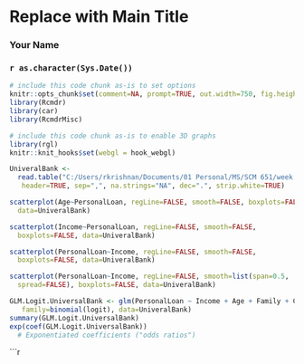 <!-- R Commander Markdown Template -->

Replace with Main Title
=======================

### Your Name

### `r as.character(Sys.Date())`

```{r echo=FALSE}
# include this code chunk as-is to set options
knitr::opts_chunk$set(comment=NA, prompt=TRUE, out.width=750, fig.height=8, fig.width=8)
library(Rcmdr)
library(car)
library(RcmdrMisc)
```


```{r echo=FALSE}
# include this code chunk as-is to enable 3D graphs
library(rgl)
knitr::knit_hooks$set(webgl = hook_webgl)
```


```{r}
UniveralBank <- 
  read.table("C:/Users/rkrishnan/Documents/01 Personal/MS/SCM 651/week 8/scm651_homework_4_universal_bank.csv",
   header=TRUE, sep=",", na.strings="NA", dec=".", strip.white=TRUE)
```

```{r}
scatterplot(Age~PersonalLoan, regLine=FALSE, smooth=FALSE, boxplots=FALSE, 
  data=UniveralBank)
```

```{r}
scatterplot(Income~PersonalLoan, regLine=FALSE, smooth=FALSE, 
  boxplots=FALSE, data=UniveralBank)
```

```{r}
scatterplot(PersonalLoan~Income, regLine=FALSE, smooth=FALSE, 
  boxplots=FALSE, data=UniveralBank)
```

```{r}
scatterplot(PersonalLoan~Income, regLine=FALSE, smooth=list(span=0.5, 
  spread=FALSE), boxplots=FALSE, data=UniveralBank)
```

```{r}
GLM.Logit.UniversalBank <- glm(PersonalLoan ~ Income + Age + Family + CCAvg,
   family=binomial(logit), data=UniveralBank)
summary(GLM.Logit.UniversalBank)
exp(coef(GLM.Logit.UniversalBank))  
  # Exponentiated coefficients ("odds ratios")
```

```{r}

